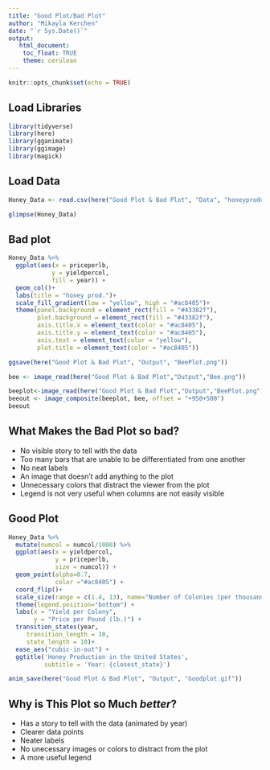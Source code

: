 ```yaml
---
title: "Good Plot/Bad Plot"
author: "Mikayla Kerchen"
date: "`r Sys.Date()`"
output: 
   html_document:
    toc_float: TRUE
    theme: cerulean
---
```


```r
knitr::opts_chunk$set(echo = TRUE)
```

## Load Libraries

```r
library(tidyverse)
library(here)
library(gganimate)
library(ggimage)
library(magick)
```

## Load Data

```r
Honey_Data <- read.csv(here("Good Plot & Bad Plot", "Data", "honeyproduction.csv"))

glimpse(Honey_Data)
```

## Bad plot

```r
Honey_Data %>%
  ggplot(aes(x = priceperlb,
            y = yieldpercol,
            fill = year)) + 
  geom_col()+
  labs(title = "honey prod.")+
  scale_fill_gradient(low = "yellow", high = "#ac8405")+
  theme(panel.background = element_rect(fill = "#43382f"),
        plot.background = element_rect(fill = "#43382f"),
        axis.title.x = element_text(color = "#ac8405"),
        axis.title.y = element_text(color = "#ac8405"),
        axis.text = element_text(color = "yellow"),
        plot.title = element_text(color = "#ac8405"))
```

```r
ggsave(here("Good Plot & Bad Plot", "Output", "BeePlot.png"))

bee <- image_read(here("Good Plot & Bad Plot","Output","Bee.png"))

beeplot<-image_read(here("Good Plot & Bad Plot","Output","BeePlot.png"))
beeout <- image_composite(beeplot, bee, offset = "+950+500")
beeout 
```

## What Makes the Bad Plot so **bad**?

* No visible story to tell with the data
* Too many bars that are unable to be differentiated from one another
* No neat labels
* An image that doesn't add anything to the plot
* Unnecessary colors that distract the viewer from the plot
* Legend is not very useful when columns are not easily visible


## Good Plot

```r
Honey_Data %>%
  mutate(numcol = numcol/1000) %>%
  ggplot(aes(x = yieldpercol,
             y = priceperlb,
             size = numcol)) +
  geom_point(alpha=0.7,
             color ="#ac8405") +
  coord_flip()+
  scale_size(range = c(1.4, 13), name="Number of Colonies (per thousand)") +
  theme(legend.position="bottom") +
  labs(x = "Yield per Colony",
       y = "Price per Pound (lb.)") +
  transition_states(year,
     transition_length = 10, 
     state_length = 10)+
  ease_aes("cubic-in-out") +
  ggtitle('Honey Production in the United States',
          subtitle = 'Year: {closest_state}')

anim_save(here("Good Plot & Bad Plot", "Output", "Goodplot.gif"))
```

## Why is This Plot so Much *better*?

* Has a story to tell with the data (animated by year)
* Clearer data points
* Neater labels
* No unecessary images or colors to distract from the plot
* A more useful legend
